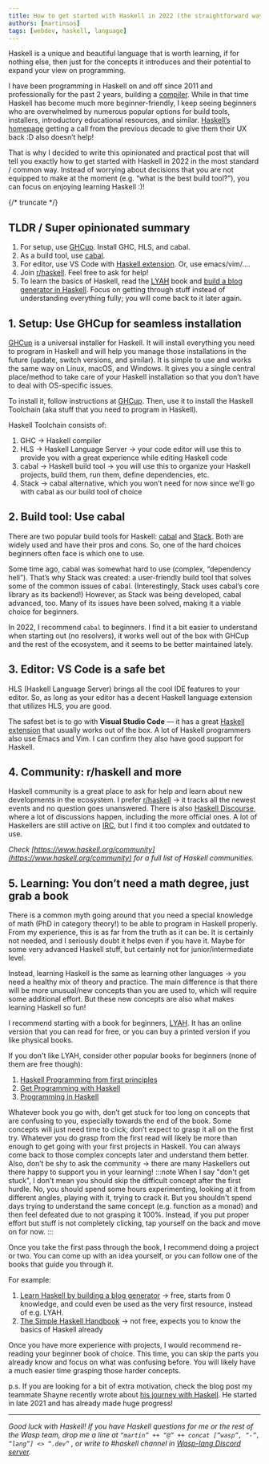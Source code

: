 ```yaml
---
title: How to get started with Haskell in 2022 (the straightforward way) 
authors: [martinsos]
tags: [webdev, haskell, language]
---
```


Haskell is a unique and beautiful language that is worth learning, if for nothing else, then just for the concepts it introduces and their potential to expand your view on programming.

I have been programming in Haskell on and off since 2011 and professionally for the past 2 years, building a [compiler](https://github.com/wasp-lang/wasp). While in that time Haskell has become much more beginner-friendly, I keep seeing beginners who are overwhelmed by numerous popular options for build tools, installers, introductory educational resources, and similar. [Haskell’s homepage](https://www.haskell.org/) getting a call from the previous decade to give them their UX back :D also doesn’t help!

That is why I decided to write this opinionated and practical post that will tell you exactly how to get started with Haskell in 2022 in the most standard / common way. Instead of worrying about decisions that you are not equipped to make at the moment (e.g. “what is the best build tool?”), you can focus on enjoying learning Haskell :)!

{/* truncate */}

## TLDR / Super opinionated summary

1. For setup, use [GHCup](https://www.haskell.org/ghcup/). Install GHC, HLS, and cabal.
2. As a build tool, use [cabal](https://cabal.readthedocs.io/).
3. For editor, use VS Code with [Haskell extension](https://marketplace.visualstudio.com/items?itemName=haskell.haskell). Or, use emacs/vim/....
4. Join [r/haskell](https://www.reddit.com/r/haskell/). Feel free to ask for help!
5. To learn the basics of Haskell, read the [LYAH](http://learnyouahaskell.com/) book and [build a blog generator in Haskell](https://lhbg-book.link/). Focus on getting through stuff instead of understanding everything fully; you will come back to it later again.

## 1. Setup: Use GHCup for seamless installation

[GHCup](https://www.haskell.org/ghcup/#) is a universal installer for Haskell. It will install everything you need to program in Haskell and will help you manage those installations in the future (update, switch versions, and similar). It is simple to use and works the same way on Linux, macOS, and Windows. It gives you a single central place/method to take care of your Haskell installation so that you don’t have to deal with OS-specific issues.

To install it, follow instructions at [GHCup](https://www.haskell.org/ghcup/#). Then, use it to install the Haskell Toolchain (aka stuff that you need to program in Haskell).

Haskell Toolchain consists of:

1. GHC -> Haskell compiler
2. HLS -> Haskell Language Server -> your code editor will use this to provide you with a great experience while editing Haskell code
3. cabal -> Haskell build tool -> you will use this to organize your Haskell projects, build them, run them, define dependencies, etc.
4. Stack -> cabal alternative, which you won’t need for now since we’ll go with cabal as our build tool of choice

## 2. Build tool: Use cabal

There are two popular build tools for Haskell: [cabal](https://cabal.readthedocs.io/) and [Stack](https://docs.haskellstack.org/). Both are widely used and have their pros and cons. So, one of the hard choices beginners often face is which one to use.

Some time ago, cabal was somewhat hard to use (complex, “dependency hell”). That’s why Stack was created: a user-friendly build tool that solves some of the common issues of cabal. (Interestingly, Stack uses cabal’s core library as its backend!) However, as Stack was being developed, cabal advanced, too. Many of its issues have been solved, making it a viable choice for beginners.

In 2022, I recommend `cabal` to beginners. I find it a bit easier to understand when starting out (no resolvers), it works well out of the box with GHCup and the rest of the ecosystem, and it seems to be better maintained lately.

## 3. Editor: VS Code is a safe bet

HLS (Haskell Language Server) brings all the cool IDE features to your editor. So, as long as your editor has a decent Haskell language extension that utilizes HLS, you are good.

The safest bet is to go with **Visual Studio Code** — it has a great [Haskell extension](https://marketplace.visualstudio.com/items?itemName=haskell.haskell) that usually works out of the box. A lot of Haskell programmers also use Emacs and Vim. I can confirm they also have good support for Haskell.

## 4. Community: r/haskell and more

Haskell community is a great place to ask for help and learn about new developments in the  ecosystem. I prefer [r/haskell](https://www.reddit.com/r/haskell/) -> it tracks all the newest events and no question goes unanswered. There is also [Haskell Discourse](https://discourse.haskell.org/), where a lot of discussions happen, including the more official ones. A lot of Haskellers are still active on [IRC](https://wiki.haskell.org/IRC_channel), but I find it too complex and outdated to use.

_Check [https://www.haskell.org/community](https://www.haskell.org/community) for a full list of Haskell communities._

## 5. Learning: You don’t need a math degree, just grab a book

There is a common myth going around that you need a special knowledge of math (PhD in category theory!) to be able to program in Haskell properly. From my experience, this is as far from the truth as it can be. It is certainly not needed, and I seriously doubt it helps even if you have it. Maybe for some very advanced Haskell stuff, but certainly not for junior/intermediate level.

Instead, learning Haskell is the same as learning other languages -> you need a healthy mix of theory and practice. The main difference is that there will be more unusual/new concepts than you are used to, which will require some additional effort. But these new concepts are also what makes learning Haskell so fun!

I recommend starting with a book for beginners, [LYAH](http://learnyouahaskell.com/). It has an online version that you can read for free, or you can buy a printed version if you like physical books.

If you don't like LYAH, consider other popular books for beginners (none of them are free though):

1. [Haskell Programming from first principles](https://haskellbook.com/)
2. [Get Programming with Haskell](https://www.manning.com/books/get-programming-with-haskell)
3. [Programming in Haskell](https://www.amazon.com/Programming-Haskell-Graham-Hutton/dp/1316626229)

Whatever book you go with, don’t get stuck for too long on concepts that are confusing to you, especially towards the end of the book. Some concepts will just need time to click; don’t expect to grasp it all on the first try. Whatever you do grasp from the first read will likely be more than enough to get going with your first projects in Haskell. You can always come back to those complex concepts later and understand them better. Also, don’t be shy to ask the community -> there are many Haskellers out there happy to support you in your learning!
:::note
When I say "don't get stuck", I don't mean you should skip the difficult concept after the first hurdle. No, you should spend some hours experimenting, looking at it from different angles, playing with it, trying to crack it. But you shouldn't spend days trying to understand the same concept (e.g. function as a monad) and then feel defeated due to not grasping it 100%. Instead, if you put proper effort but stuff is not completely clicking, tap yourself on the back and move on for now.
:::

Once you take the first pass through the book, I recommend doing a project or two. You can come up with an idea yourself, or you can follow one of the books that guide you through it.

For example:

1. [Learn Haskell by building a blog generator](https://lhbg-book.link/) -> free, starts from 0 knowledge, and could even be used as the very first resource, instead of e.g. LYAH.
2. [The Simple Haskell Handbook](https://marcosampellegrini.com/simple-haskell-book) -> not free, expects you to know the basics of Haskell already

Once you have more experience with projects, I would recommend re-reading your beginner book of choice. This time, you can skip the parts you already know and focus on what was confusing before. You will likely have a much easier time grasping those harder concepts.

p.s. If you are looking for a bit of extra motivation, check the blog post my teammate Shayne recently wrote about [his journey with Haskell](https://wasp.sh/blog/2022/08/26/how-and-why-i-got-started-with-haskell). He started in late 2021 and has already made huge progress!

---

_Good luck with Haskell! If you have Haskell questions for me or the rest of the Wasp team, drop me a line at `“martin” ++ “@” ++ concat [”wasp”, “-”, “lang”] <> “.dev”` , or write to #haskell channel in [Wasp-lang Discord server](https://discord.gg/rzdnErX)._

